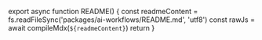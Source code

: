 
export async function README() {
  const readmeContent = fs.readFileSync('packages/ai-workflows/README.md', 'utf8')
  const rawJs = await compileMdx(`
  ${readmeContent}
  `)
  return <MDXRemote compiledSource={rawJs} components={{}} />
}
